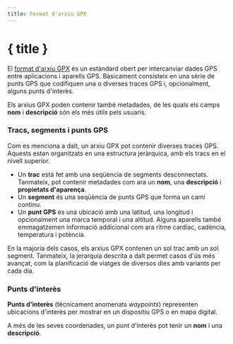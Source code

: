 ```yaml
---
title: Format d'arxiu GPX
---
```


<script>
</script>

# { title }

El <a href="https://www.topografix.com/gpx.asp" target="_blank">format d'arxiu GPX</a> és un estàndard obert per intercanviar dades GPS entre aplicacions i aparells GPS.
Bàsicament consisteix en una sèrie de punts GPS que codifiquen una o diverses traces GPS i, opcionalment, alguns punts d'interès.

Els arxius GPX poden contenir també metadades, de les quals els camps **nom** i **descripció** són els més útils pels usuaris.

### <Waypoints size="16" class="inline-block" style="margin-bottom: 2px" /> Tracs, segments i punts GPS

Com es menciona a dalt, un arxiu GPX pot contenir diverses traces GPS.
Aquests estan organitzats en una estructura jeràrquica, amb els tracs en el nivell superior.

- Un **trac** està fet amb una seqüència de segments desconnectats.
  Tanmateix, pot contenir metadades com ara un **nom**, una **descripció** i **propietats d'aparença**.
- Un **segment** és una seqüència de punts GPS que forma un camí continu.
- Un **punt GPS** és una ubicació amb una latitud, una longitud i opcionalment una marca temporal i una altitud.
  Alguns aparells també emmagatzemen informació addicional com ara ritme cardíac, cadència, temperatura i potència.

En la majoria dels casos, els arxius GPX contenen un sol trac amb un sol segment.
Tanmateix, la jerarquia descrita a dalt permet casos d'ús més avançat, com la planificació de viatges de diversos dies amb variants per cada dia.

### <MapPin size="16" class="inline-block" style="margin-bottom: 2px" /> Punts d'interès

**Punts d'interès** (tècnicament anomenats _waypoints_) representen ubicacions d'interès per mostrar en un dispositiu GPS o en mapa digital.

A més de les seves coordenades, un punt d'interès pot tenir un **nom** i una **descripció**.
